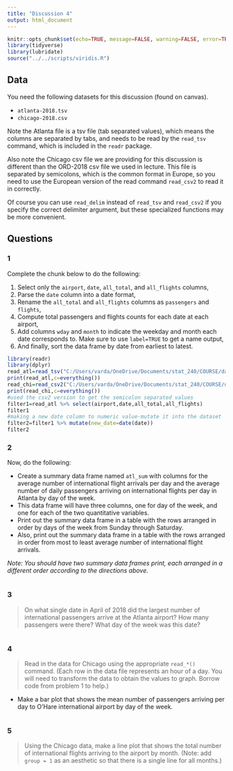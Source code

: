 ```yaml
---
title: "Discussion 4"
output: html_document
---
```


```r
knitr::opts_chunk$set(echo=TRUE, message=FALSE, warning=FALSE, error=TRUE)
library(tidyverse)
library(lubridate)
source("../../scripts/viridis.R")
```

## Data

You need the following datasets for this discussion (found on canvas).

 - `atlanta-2018.tsv`
 - `chicago-2018.csv`

Note the Atlanta file is a tsv file (tab separated values), which means the columns are separated by tabs, and needs to be read by the `read_tsv` command, which is included in the `readr` package.

Also note the Chicago csv file we are providing for this discussion is different than the ORD-2018 csv file we used in lecture. This file is separated by semicolons, which is the common format in Europe, so you need to use the European version of the read command `read_csv2` to read it in correctly.

Of course you can use `read_delim` instead of `read_tsv` and `read_csv2` if you specify the correct delimiter argument, but these specialized functions may be more convenient.



## Questions

### 1

Complete the chunk below to do the following:

1. Select only the `airport`, `date`, `all_total`, and `all_flights` columns,
2. Parse the `date` column into a date format,
3. Rename the `all_total` and `all_flights` columns as `passengers` and `flights`,
4. Compute total passengers and flights counts for each date at each airport,
5. Add columns `wday` and `month` to indicate the weekday and month each date corresponds to. Make sure to use `label=TRUE` to get a name output,
6. And finally, sort the data frame by date from earliest to latest.

```r
library(readr)
library(dplyr)
read_atl=read_tsv("C:/Users/varda/OneDrive/Documents/stat_240/COURSE/data/atlanta-2018.tsv")
print(read_atl,c=everything())
read_chi=read_csv2("C:/Users/varda/OneDrive/Documents/stat_240/COURSE/data/chicago-2018.csv")
print(read_chi,c=everything())
#used the csv2 version to get the semicolon separated values
filter1=read_atl %>% select(airport,date,all_total,all_flights)
filter1
#making a new date column to numeric value-mutate it into the dataset 
filter2=filter1 %>% mutate(new_date=date(date))
filter2
```



### 2

Now, do the following:

- Create a summary data frame named `atl_sum` with columns for the average number of international flight arrivals per day and the average number of daily passengers arriving on international flights per day in Atlanta by day of the week.
- This data frame will have three columns, one for day of the week, and one for each of the two quantitative variables.
- Print out the summary data frame in a table with the rows arranged in order by days of the week from Sunday through Saturday.
- Also, print out the summary data frame in a table with the rows arranged in order from most to least average number of international flight arrivals.

*Note:  You should have two summary data frames print, each arranged in a different order according to the directions above.*

```r

```



### 3

> On what single date in April of 2018 did the largest number of international passengers arrive at the Atlanta airport? How many passengers were there? What day of the week was this date?

```r

```



### 4

> Read in the data for Chicago using the appropriate `read_*()` command.  (Each row in the data file represents an hour of a day. You will need to transform the data to obtain the values to graph. Borrow code from problem 1 to help.)

-  Make a bar plot that shows the mean number of passengers arriving per day to O'Hare international airport by day of the week.

```r

```



### 5

> Using the Chicago data, make a line plot that shows the total number of international flights arriving to the airport by month. (Note: add `group = 1` as an aesthetic so that there is a single line for all months.)

```r

```

